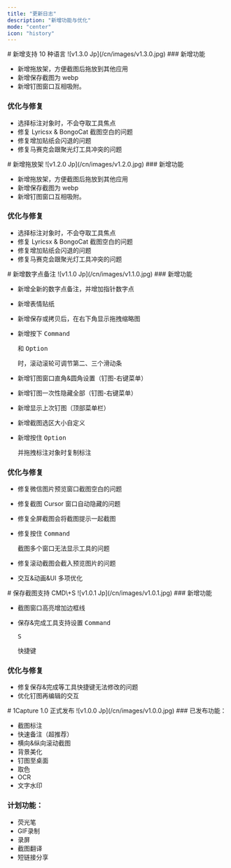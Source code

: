 ```yaml
---
title: "更新日志"
description: "新增功能与优化"
mode: "center"
icon: "history"
---
```


<Update label="V1.3.0" description="2025/7/19">
  # 新增支持 10 种语言

  <Frame>
    ![v1.3.0 Jp](/cn/images/v1.3.0.jpg)
  </Frame>
  <Card title="1Capture 下载" icon="circle-arrow-down" horizontal href="https://apps.apple.com/app/id6742318274">
    
  </Card>
  ### 新增功能

  - 新增拖放架，方便截图后拖放到其他应用
  - 新增保存截图为 webp
  - 新增钉图窗口互相吸附。

  ### 优化与修复

  - 选择标注对象时，不会夺取工具焦点
  - 修复 Lyricsx & BongoCat 截图空白的问题
  - 修复增加贴纸会闪退的问题
  - 修复马赛克会跟聚光灯工具冲突的问题
</Update>

<Update label="V1.2.0" description="2025/5/30">
  # 新增拖放架

  <Frame>
    ![v1.2.0 Jp](/cn/images/v1.2.0.jpg)
  </Frame>
  ### 新增功能

  - 新增拖放架，方便截图后拖放到其他应用
  - 新增保存截图为 webp
  - 新增钉图窗口互相吸附。

  ### 优化与修复

  - 选择标注对象时，不会夺取工具焦点
  - 修复 Lyricsx & BongoCat 截图空白的问题
  - 修复增加贴纸会闪退的问题
  - 修复马赛克会跟聚光灯工具冲突的问题
</Update>

<Update label="v1.1.0" description="2025/4/30">
  # 新增数字点备注

  <Frame>
    ![v1.1.0 Jp](/cn/images/v1.1.0.jpg)
  </Frame>
  ### 新增功能

  - 新增全新的数字点备注，并增加指针数字点
  - 新增表情贴纸
  - 新增保存或拷贝后，在右下角显示拖拽缩略图
  - 新增按下 <kbd>Command</kbd>

     和 <kbd>Option</kbd>

     时，滚动滚轮可调节第二、三个滑动条
  - 新增钉图窗口直角&圆角设置（钉图-右键菜单）
  - 新增钉图一次性隐藏全部（钉图-右键菜单）
  - 新增显示上次钉图（顶部菜单栏）
  - 新增截图选区大小自定义
  - 新增按住 <kbd>Option</kbd>

     并拖拽标注对象时复制标注

  ### 优化与修复

  - 修复微信图片预览窗口截图空白的问题
  - 修复截图 Cursor 窗口自动隐藏的问题
  - 修复全屏截图会将截图提示一起截图
  - 修复按住 <kbd>Command</kbd>

     截图多个窗口无法显示工具的问题
  - 修复滚动截图会截入预览图片的问题
  - 交互&动画&UI 多项优化
</Update>

<Update label="v1.0.1" description="2025/3/19">
  # 保存截图支持 CMD\+S

  <Frame>
    ![v1.0.1 Jp](/cn/images/v1.0.1.jpg)
  </Frame>
  ### 新增功能

  - 截图窗口高亮增加边框线
  - 保存&完成工具支持设置 <kbd>Command</kbd>

     <kbd>S</kbd>

     快捷键

  ### 优化与修复

  - 修复保存&完成等工具快捷键无法修改的问题
  - 优化钉图再编辑的交互
</Update>

<Update label="v1.0.0" description="2025/3/8">
  # 1Capture 1.0 正式发布

  <Frame>
    ![v1.0.0 Jp](/cn/images/v1.0.0.jpg)
  </Frame>
  ### 已发布功能：

  - 截图标注
  - 快速备注（超推荐）
  - 横向&纵向滚动截图
  - 背景美化
  - 钉图至桌面
  - 取色
  - OCR
  - 文字水印

  ### 计划功能：

  - 荧光笔
  - GIF录制
  - 录屏
  - 截图翻译
  - 短链接分享
</Update>